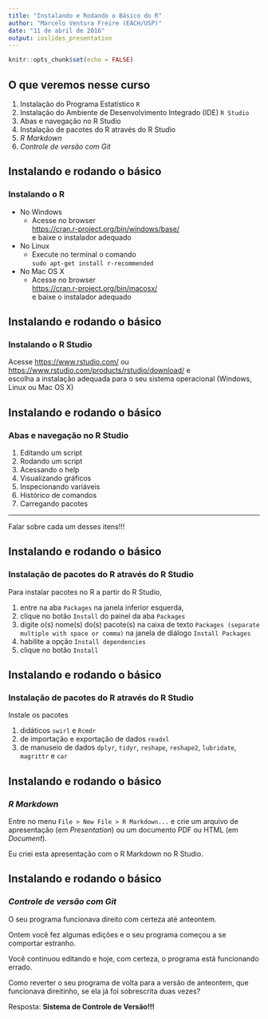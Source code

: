 ```yaml
---
title: "Instalando e Rodando o Básico do R"
author: "Marcelo Ventura Freire (EACH/USP)"
date: "11 de abril de 2016"
output: ioslides_presentation
---
```


```r
knitr::opts_chunk$set(echo = FALSE)
```

## O que veremos nesse curso
1. Instalação do Programa Estatístico `R`
2. Instalação do Ambiente de Desenvolvimento Integrado (IDE) `R Studio`
3. Abas e navegação no R Studio
4. Instalação de pacotes do R através do R Studio
5. *R Markdown*
6. *Controle de versão com Git*

## Instalando e rodando o básico
### Instalando o R
* No Windows
    * Acesse no browser   
    <https://cran.r-project.org/bin/windows/base/>  
    e baixe o instalador adequado
* No Linux
    * Execute no terminal o comando  
       `sudo apt-get install r-recommended` 
* No Mac OS X
    * Acesse no browser    
    <https://cran.r-project.org/bin/macosx/>   
    e baixe o instalador adequado

## Instalando e rodando o básico
### Instalando o R Studio

Acesse  <https://www.rstudio.com/> ou  
<https://www.rstudio.com/products/rstudio/download/> e  
escolha a instalação adequada para o seu sistema operacional 
(Windows, Linux ou Mac OS X)

## Instalando e rodando o básico
### Abas e navegação no R Studio
1. Editando um script
1. Rodando um script
1. Acessando o help
2. Visualizando gráficos
3. Inspecionando variáveis
4. Histórico de comandos 
5. Carregando pacotes

***

Falar sobre cada um desses itens!!!

## Instalando e rodando o básico
### Instalação de pacotes do R através do R Studio

Para instalar pacotes no R a partir do R Studio, 

1) entre na aba `Packages` na janela inferior esquerda,
2) clique no botão `Install` do painel da aba `Packages`
3) digite o(s) nome(s) do(s) pacote(s) na caixa de texto
`Packages (separate multiple with space or comma)` 
na janela de diálogo `Install Packages`
4) habilite a opção `Install dependencies`
5) clique no botão `Install`

## Instalando e rodando o básico
### Instalação de pacotes do R através do R Studio
Instale os pacotes 

1. didáticos `swirl` e `Rcmdr`
2. de importação e exportação de dados `readxl`
3. de manuseio de dados `dplyr`, `tidyr`, `reshape`, `reshape2`, `lubridate`, `magrittr` e `car`

## Instalando e rodando o básico
### *R Markdown*

Entre no menu `File > New File > R Markdown...` e crie um arquivo de apresentação (em *Presentation*) ou um documento PDF ou HTML (em *Document*).

Eu criei esta apresentação com o R Markdown no R Studio.

## Instalando e rodando o básico
### *Controle de versão com Git*

O seu programa funcionava direito com certeza até anteontem.

Ontem você fez algumas edições e o seu programa começou a se comportar estranho.

Você continuou editando e hoje, com certeza, o programa está funcionando errado.

Como reverter o seu programa de volta para a versão de anteontem, 
que funcionava direitinho, se ela já foi sobrescrita duas vezes?

Resposta: **Sistema de Controle de Versão!!!**

